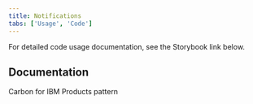 ```yaml
---
title: Notifications
tabs: ['Usage', 'Code']
---
```


<PageDescription>

For detailed code usage documentation, see the Storybook link below.

</PageDescription>

## Documentation
Carbon for IBM Products pattern

<Row className="resource-card-group">
    <Column colLg={4} colMd={4} noGutterSm>
        <ResourceCard
        subTitle="Notifications - Storybook"
        href="https://carbon-for-ibm-products.netlify.app/?path=/story/ibm-products-patterns-notifications-notificationspanel--default"
        target="_blank"
        aspectRatio="2:1"
        actionIcon="arrowRight"
        />
    </Column>
</Row>